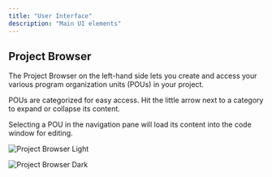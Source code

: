```yaml
---
title: "User Interface"
description: "Main UI elements"
---
```


## Project Browser

The Project Browser on the left-hand side lets you create and access your various program organization units (POUs) in your project. 

POUs are categorized for easy access. Hit the little arrow next to a category to expand or collapse its content.

Selecting a POU in the navigation pane will load its content into the code window for editing.

<img
  className="block dark:hidden"
  src="/images/ui-project-browser-light.png"
  alt="Project Browser Light"
/>

<img
  className="hidden dark:block"
  src="/images/ui-project-browser-dark.png"
  alt="Project Browser Dark"
/>
